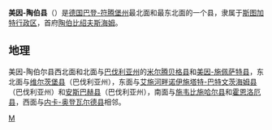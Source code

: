 {{德国县级行政单位
| 县徽图 = Image:Wappen Main-Tauber-Kreis.svg
| 在德国内的位置图 = Image:Lage des Main-Tauber-Kreises in Deutschland.png
| 所属联邦州 = 巴登-符腾堡州
| 所属行政区 = 斯图加特行政区
| 首府 = 陶伯比绍夫斯海姆
| 面积 = 1304.42
| 人口 = 132,399
| 统计时间 = 2019年12月31日
| 人口密度 = 100
| 汽车牌号 = TBB
| 下设城镇 = 11个市、7个镇
| 政府地址 = Gartenstraße 1<br />97941 Tauberbischofsheim
| 政府网站 = www.main-tauber-kreis.de
| 在州内的位置图 = Image:Lage Main-Tauber-Kreis in BW.svg
|}}

'''美因-陶伯县'''（{{lang-de|Main-Tauber-Kreis}}）是[[德国|德国]][[巴登-符腾堡州|巴登-符腾堡州]]最北面和最东北面的一个县，隶属于[[斯图加特行政区|斯图加特行政区]]，首府[[陶伯比绍夫斯海姆|陶伯比绍夫斯海姆]]。

== 地理 ==
美因-陶伯尔县西北面和北面与[[巴伐利亚州|巴伐利亚州]]的[[米尔腾贝格县|米尔腾贝格县]]和[[美因-施佩萨特县|美因-施佩萨特县]]，东北面与[[维尔茨堡县|维尔茨堡县]]（巴伐利亚州），东面与[[艾施河畔诺伊施塔特-巴特文茨海姆县|艾施河畔诺伊施塔特-巴特文茨海姆县]]（巴伐利亚州）和[[安斯巴赫县|安斯巴赫县]]（巴伐利亚州），南面与[[施韦比施哈尔县|施韦比施哈尔县]]和[[霍恩洛厄县|霍恩洛厄县]]，西面与[[内卡-奥登瓦尔德县|内卡-奥登瓦尔德县]]相邻。
{{巴登-符腾堡州行政区划}}
{{Authority control}}

[[Category:巴登-符腾堡州的县|M]]